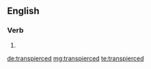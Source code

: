 ==English==

===Verb===
{{head|en}}

# {{en-past of|transpierce}}

[[de:transpierced]]
[[mg:transpierced]]
[[te:transpierced]]